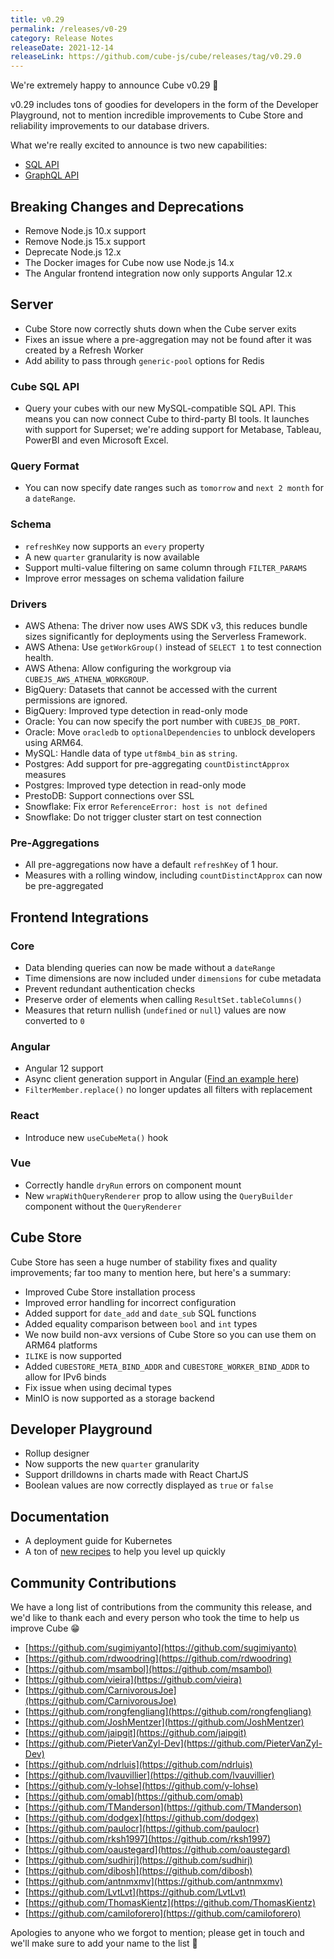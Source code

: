 ```yaml
---
title: v0.29
permalink: /releases/v0-29
category: Release Notes
releaseDate: 2021-12-14
releaseLink: https://github.com/cube-js/cube/releases/tag/v0.29.0
---
```


We're extremely happy to announce Cube v0.29 🥳

v0.29 includes tons of goodies for developers in the form of the Developer
Playground, not to mention incredible improvements to Cube Store and reliability
improvements to our database drivers.

What we're really excited to announce is two new capabilities:

- [SQL API](https://cube.dev/docs/backend/sql)
- [GraphQL API](https://cube.dev/docs/backend/graphql)

## Breaking Changes and Deprecations

- Remove Node.js 10.x support
- Remove Node.js 15.x support
- Deprecate Node.js 12.x
- The Docker images for Cube now use Node.js 14.x
- The Angular frontend integration now only supports Angular 12.x

## Server

- Cube Store now correctly shuts down when the Cube server exits
- Fixes an issue where a pre-aggregation may not be found after it was created
  by a Refresh Worker
- Add ability to pass through `generic-pool` options for Redis

### Cube SQL API

- Query your cubes with our new MySQL-compatible SQL API. This means you can now
  connect Cube to third-party BI tools. It launches with support for Superset;
  we're adding support for Metabase, Tableau, PowerBI and even Microsoft Excel.

### Query Format

- You can now specify date ranges such as `tomorrow` and `next 2 month` for a
  `dateRange`.

### Schema

- `refreshKey` now supports an `every` property
- A new `quarter` granularity is now available
- Support multi-value filtering on same column through `FILTER_PARAMS`
- Improve error messages on schema validation failure

### Drivers

- AWS Athena: The driver now uses AWS SDK v3, this reduces bundle sizes
  significantly for deployments using the Serverless Framework.
- AWS Athena: Use `getWorkGroup()` instead of `SELECT 1` to test connection
  health.
- AWS Athena: Allow configuring the workgroup via `CUBEJS_AWS_ATHENA_WORKGROUP`.
- BigQuery: Datasets that cannot be accessed with the current permissions are
  ignored.
- BigQuery: Improved type detection in read-only mode
- Oracle: You can now specify the port number with `CUBEJS_DB_PORT`.
- Oracle: Move `oracledb` to `optionalDependencies` to unblock developers using
  ARM64.
- MySQL: Handle data of type `utf8mb4_bin` as `string`.
- Postgres: Add support for pre-aggregating `countDistinctApprox` measures
- Postgres: Improved type detection in read-only mode
- PrestoDB: Support connections over SSL
- Snowflake: Fix error `ReferenceError: host is not defined`
- Snowflake: Do not trigger cluster start on test connection

### Pre-Aggregations

- All pre-aggregations now have a default `refreshKey` of 1 hour.
- Measures with a rolling window, including `countDistinctApprox` can now be
  pre-aggregated

## Frontend Integrations

### Core

- Data blending queries can now be made without a `dateRange`
- Time dimensions are now included under `dimensions` for cube metadata
- Prevent redundant authentication checks
- Preserve order of elements when calling `ResultSet.tableColumns()`
- Measures that return nullish (`undefined` or `null`) values are now converted
  to `0`

### Angular

- Angular 12 support
- Async client generation support in Angular
  ([Find an example here](https://github.com/cube-js/cube/tree/master/examples/dynamic-angular-dashboard))
- `FilterMember.replace()` no longer updates all filters with replacement

### React

- Introduce new `useCubeMeta()` hook

### Vue

- Correctly handle `dryRun` errors on component mount
- New `wrapWithQueryRenderer` prop to allow using the `QueryBuilder` component
  without the `QueryRenderer`

## Cube Store

Cube Store has seen a huge number of stability fixes and quality improvements;
far too many to mention here, but here's a summary:

- Improved Cube Store installation process
- Improved error handling for incorrect configuration
- Added support for `date_add` and `date_sub` SQL functions
- Added equality comparison between `bool` and `int` types
- We now build non-avx versions of Cube Store so you can use them on ARM64
  platforms
- `ILIKE` is now supported
- Added `CUBESTORE_META_BIND_ADDR` and `CUBESTORE_WORKER_BIND_ADDR` to allow for
  IPv6 binds
- Fix issue when using decimal types
- MinIO is now supported as a storage backend

## Developer Playground

- Rollup designer
- Now supports the new `quarter` granularity
- Support drilldowns in charts made with React ChartJS
- Boolean values are now correctly displayed as `true` or `false`

## Documentation

- A deployment guide for Kubernetes
- A ton of [new recipes](https://cube.dev/docs/recipes) to help you level up
  quickly

## Community Contributions

We have a long list of contributions from the community this release, and we'd
like to thank each and every person who took the time to help us improve Cube 😁

- [https://github.com/sugimiyanto](https://github.com/sugimiyanto)
- [https://github.com/rdwoodring](https://github.com/rdwoodring)
- [https://github.com/msambol](https://github.com/msambol)
- [https://github.com/vieira](https://github.com/vieira)
- [https://github.com/CarnivorousJoe](https://github.com/CarnivorousJoe)
- [https://github.com/rongfengliang](https://github.com/rongfengliang)
- [https://github.com/JoshMentzer](https://github.com/JoshMentzer)
- [https://github.com/jaipgit](https://github.com/jaipgit)
- [https://github.com/PieterVanZyl-Dev](https://github.com/PieterVanZyl-Dev)
- [https://github.com/ndrluis](https://github.com/ndrluis)
- [https://github.com/lvauvillier](https://github.com/lvauvillier)
- [https://github.com/y-lohse](https://github.com/y-lohse)
- [https://github.com/omab](https://github.com/omab)
- [https://github.com/TManderson](https://github.com/TManderson)
- [https://github.com/dodgex](https://github.com/dodgex)
- [https://github.com/paulocr](https://github.com/paulocr)
- [https://github.com/rksh1997](https://github.com/rksh1997)
- [https://github.com/oaustegard](https://github.com/oaustegard)
- [https://github.com/sudhirj](https://github.com/sudhirj)
- [https://github.com/dibosh](https://github.com/dibosh)
- [https://github.com/antnmxmv](https://github.com/antnmxmv)
- [https://github.com/LvtLvt](https://github.com/LvtLvt)
- [https://github.com/ThomasKientz](https://github.com/ThomasKientz)
- [https://github.com/camiloforero](https://github.com/camiloforero)

Apologies to anyone who we forgot to mention; please get in touch and we'll make
sure to add your name to the list 🙌
